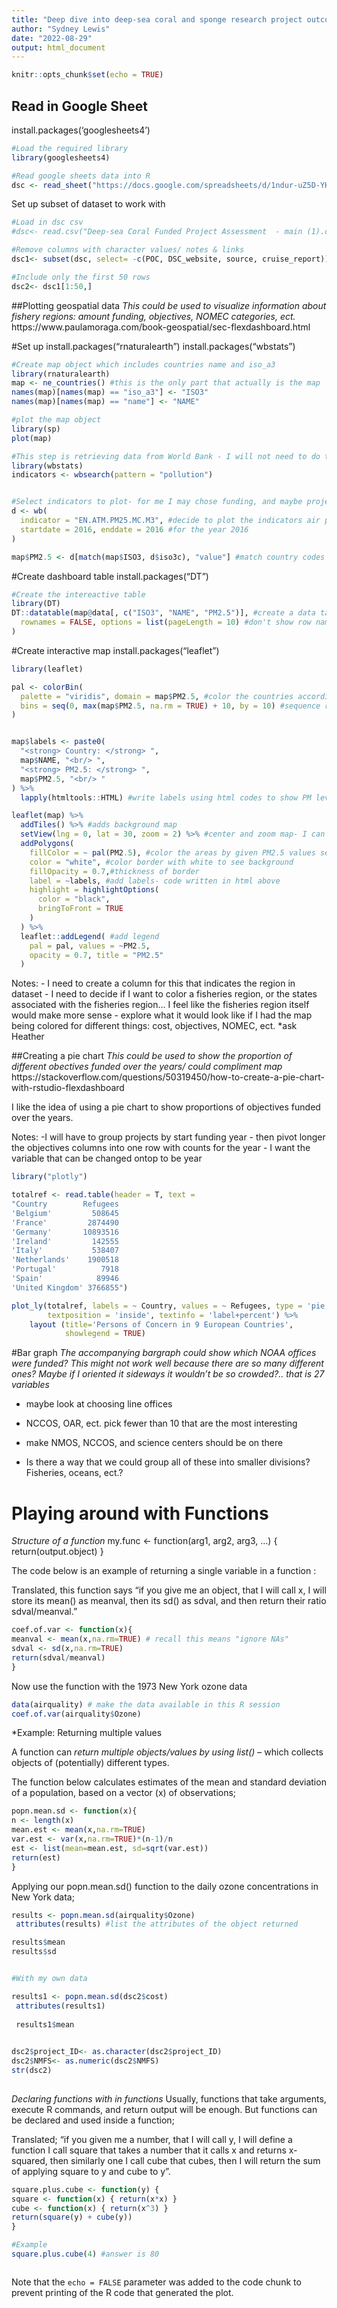 ```yaml
---
title: "Deep dive into deep-sea coral and sponge research project outcomes"
author: "Sydney Lewis"
date: "2022-08-29"
output: html_document
---
```


```r
knitr::opts_chunk$set(echo = TRUE)
```

## Read in Google Sheet

install.packages('googlesheets4')

```r
#Load the required library 
library(googlesheets4)

#Read google sheets data into R
dsc <- read_sheet("https://docs.google.com/spreadsheets/d/1ndur-uZ5D-YHnGYjh913t4OM76X-GrWuS1-y2XazLSs/edit?usp=sharing")
```

Set up subset of dataset to work with 
```r
#Load in dsc csv
#dsc<- read.csv("Deep-sea Coral Funded Project Assessment  - main (1).csv")

#Remove columns with character values/ notes & links 
dsc1<- subset(dsc, select= -c(POC, DSC_website, source, cruise_report))

#Include only the first 50 rows
dsc2<- dsc1[1:50,]
```


##Plotting geospatial data
*This could be used to visualize information about fishery regions: amount funding, objectives, NOMEC categories, ect.*
https://www.paulamoraga.com/book-geospatial/sec-flexdashboard.html 

#Set up 
install.packages("rnaturalearth")
install.packages("wbstats")
```r
#Create map object which includes countries name and iso_a3
library(rnaturalearth)
map <- ne_countries() #this is the only part that actually is the map 
names(map)[names(map) == "iso_a3"] <- "ISO3"
names(map)[names(map) == "name"] <- "NAME"

#plot the map object
library(sp)
plot(map)

#This step is retrieving data from World Bank - I will not need to do this step for my version
library(wbstats)
indicators <- wbsearch(pattern = "pollution")


#Select indicators to plot- for me I may chose funding, and maybe project objectives? Could have to reformat
d <- wb(
  indicator = "EN.ATM.PM25.MC.M3", #decide to plot the indicators air pollution and mean annual exposure 
  startdate = 2016, enddate = 2016 #for the year 2016
)

map$PM2.5 <- d[match(map$ISO3, d$iso3c), "value"] #match country codes to PM2.5 calues

```

#Create dashboard table
install.packages("DT")
```r
#Create the intereactive table
library(DT)
DT::datatable(map@data[, c("ISO3", "NAME", "PM2.5")], #create a data table showing the following 3 variables
  rownames = FALSE, options = list(pageLength = 10) #don't show row names  and page length is set to 10 rows
)
```

#Create interactive map 
install.packages("leaflet")
```r
library(leaflet)

pal <- colorBin(
  palette = "viridis", domain = map$PM2.5, #color the countries according to their PM2.5 value- change domain for yours
  bins = seq(0, max(map$PM2.5, na.rm = TRUE) + 10, by = 10) #sequence ranges from 0 to max PM values in increments of 10
)


map$labels <- paste0(
  "<strong> Country: </strong> ",
  map$NAME, "<br/> ",
  "<strong> PM2.5: </strong> ",
  map$PM2.5, "<br/> "
) %>%
  lapply(htmltools::HTML) #write labels using html codes to show PM levels of each country- apply then to argument add polygon

leaflet(map) %>%
  addTiles() %>% #adds background map
  setView(lng = 0, lat = 30, zoom = 2) %>% #center and zoom map- I can use this to center the map over the US
  addPolygons(
    fillColor = ~ pal(PM2.5), #color the areas by given PM2.5 values set in "pal" object
    color = "white", #color border with white to see background
    fillOpacity = 0.7,#thickness of border
    label = ~labels, #add labels- code written in html above  
    highlight = highlightOptions(
      color = "black",
      bringToFront = TRUE
    )
  ) %>%
  leaflet::addLegend( #add legend
    pal = pal, values = ~PM2.5,
    opacity = 0.7, title = "PM2.5"
  )

```

Notes: 
- I need to create a column for this that indicates the region in dataset
- I need to decide if I want to color a fisheries region, or the states associated with the fisheries region... I feel like the fisheries region itself would make more sense
- explore what it would look like if I had the map being colored for different things: cost, objectives, NOMEC, ect.
*ask Heather

##Creating a pie chart
*This could be used to show the proportion of different obectives funded over the years/ could compliment map*
https://stackoverflow.com/questions/50319450/how-to-create-a-pie-chart-with-rstudio-flexdashboard 

I like the idea of using a pie chart to show proportions of objectives funded over the years.

Notes: 
-I will have to group projects by start funding year
- then pivot longer the objectives columns into one row with counts for the year
- I want the variable that can be changed ontop to be year 

```r
library("plotly")

totalref <- read.table(header = T, text = 
"Country        Refugees   
'Belgium'         508645
'France'         2874490
'Germany'       10893516
'Ireland'         142555
'Italy'           538407
'Netherlands'    1900518
'Portugal'          7918
'Spain'            89946
'United Kingdom' 3766855")

plot_ly(totalref, labels = ~ Country, values = ~ Refugees, type = 'pie',
        textposition = 'inside', textinfo = 'label+percent') %>%
    layout (title='Persons of Concern in 9 European Countries',
            showlegend = TRUE)
```

#Bar graph
*The accompanying bargraph could show which NOAA offices were funded? This might not work well because there are so many different ones? Maybe if I oriented it sideways it wouldn't be so crowded?.. that is 27 variables*

- maybe look at choosing line offices 
- NCCOS, OAR, ect. pick fewer than 10 that are the most interesting 
- make NMOS, NCCOS, and science centers should be on there 

- Is there a way that we could group all of these into smaller divisions? Fisheries, oceans, ect.?

# Playing around with Functions

*Structure of a function* 
my.func <- function(arg1, arg2, arg3, ...) {
<commands>
return(output.object)
}

The code below is an example of returning a single variable in a function :

Translated, this function says “if you give me an object, that I
will call x, I will store its mean() as meanval, then its sd() as sdval,
and then return their ratio sdval/meanval.”
```r
coef.of.var <- function(x){
meanval <- mean(x,na.rm=TRUE) # recall this means "ignore NAs"
sdval <- sd(x,na.rm=TRUE)
return(sdval/meanval)
}
```

Now use the function with the 1973 New York ozone data 
```r
data(airquality) # make the data available in this R session
coef.of.var(airquality$Ozone)
```

*Example: Returning multiple values

A function can *return multiple objects/values by using list()* – which collects objects of (potentially) different types.

The function below calculates estimates of the mean and standard deviation of a population, based on a vector (x) of observations;

```r
popn.mean.sd <- function(x){
n <- length(x)
mean.est <- mean(x,na.rm=TRUE)
var.est <- var(x,na.rm=TRUE)*(n-1)/n
est <- list(mean=mean.est, sd=sqrt(var.est))
return(est)
}
```

Applying our popn.mean.sd() function to the daily ozone concentrations in New York data;
```r
results <- popn.mean.sd(airquality$Ozone)
 attributes(results) #list the attributes of the object returned

results$mean
results$sd


#With my own data 

results1 <- popn.mean.sd(dsc2$cost)
 attributes(results1) 
 
 results1$mean
 

dsc2$project_ID<- as.character(dsc2$project_ID)
dsc2$NMFS<- as.numeric(dsc2$NMFS)
str(dsc2)
 
```
 
*Declaring functions with in functions*
Usually, functions that take arguments, execute R commands, and return output will be enough. But functions can be declared and used inside a function;

Translated; “if you given me a number, that I will call y, I will
define a function I call square that takes a number that it calls x
and returns x-squared, then similarly one I call cube that cubes,
then I will return the sum of applying square to y and cube to y”.

```r
square.plus.cube <- function(y) {
square <- function(x) { return(x*x) }
cube <- function(x) { return(x^3) }
return(square(y) + cube(y))
}

#Example
square.plus.cube(4) #answer is 80
```



```r

```

 
 
 
 
 
 
Note that the `echo = FALSE` parameter was added to the code chunk to prevent
printing of the R code that generated the plot.
